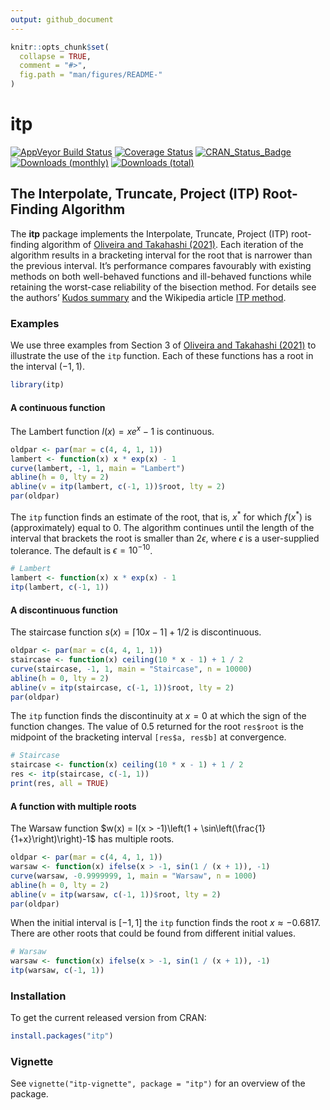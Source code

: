 ```yaml
---
output: github_document
---
```


<!-- README.md is generated from README.Rmd. Please edit that file -->

```r
knitr::opts_chunk$set(
  collapse = TRUE,
  comment = "#>",
  fig.path = "man/figures/README-"
)
```

# itp

[![AppVeyor Build Status](https://ci.appveyor.com/api/projects/status/github/paulnorthrop/itp?branch=main&svg=true)](https://ci.appveyor.com/project/paulnorthrop/itp)
[![Coverage Status](https://codecov.io/github/paulnorthrop/itp/coverage.svg?branch=main)](https://codecov.io/github/paulnorthrop/itp?branch=main)
[![CRAN_Status_Badge](https://www.r-pkg.org/badges/version/itp)](https://cran.r-project.org/package=itp)
[![Downloads (monthly)](https://cranlogs.r-pkg.org/badges/itp?color=brightgreen)](https://cran.r-project.org/package=itp)
[![Downloads (total)](https://cranlogs.r-pkg.org/badges/grand-total/itp?color=brightgreen)](https://cran.r-project.org/package=itp)

## The Interpolate, Truncate, Project (ITP) Root-Finding Algorithm

The **itp** package implements the Interpolate, Truncate, Project (ITP) root-finding algorithm of [Oliveira and Takahashi (2021)](https://doi.org/10.1145/3423597). Each iteration of the algorithm results in a bracketing interval for the root that is narrower than the previous interval. It's performance compares favourably with existing methods on both well-behaved functions and ill-behaved functions while retaining the worst-case reliability of the bisection method. For details see the authors' [Kudos summary](https://www.growkudos.com/publications/10.1145%25252F3423597/reader) and the Wikipedia article [ITP method](https://en.wikipedia.org/wiki/ITP_method).

### Examples

We use three examples from Section 3 of [Oliveira and Takahashi (2021)](https://doi.org/10.1145/3423597) to illustrate the use of the `itp` function.  Each of these functions has a root in the interval $(-1, 1)$.

```r
library(itp)
```

#### A continuous function

The Lambert function $l(x) = xe^x - 1$ is continuous.

```r
oldpar <- par(mar = c(4, 4, 1, 1))
lambert <- function(x) x * exp(x) - 1
curve(lambert, -1, 1, main = "Lambert")
abline(h = 0, lty = 2)
abline(v = itp(lambert, c(-1, 1))$root, lty = 2)
par(oldpar)
```

The `itp` function finds an estimate of the root, that is, $x^*$ for which $f(x^*)$ is (approximately) equal to 0.  The algorithm continues until the length of the interval that brackets the root is smaller than $2 \epsilon$, where $\epsilon$ is a user-supplied tolerance.  The default is $\epsilon = 10^{-10}$.

```r
# Lambert
lambert <- function(x) x * exp(x) - 1
itp(lambert, c(-1, 1))
```

#### A discontinuous function

The staircase function $s(x) = \lceil 10 x - 1 \rceil + 1/2$ is discontinuous.

```r
oldpar <- par(mar = c(4, 4, 1, 1))
staircase <- function(x) ceiling(10 * x - 1) + 1 / 2
curve(staircase, -1, 1, main = "Staircase", n = 10000)
abline(h = 0, lty = 2)
abline(v = itp(staircase, c(-1, 1))$root, lty = 2)
par(oldpar)
```

The `itp` function finds the discontinuity at $x = 0$ at which the sign of the function changes. The value of 0.5 returned for the root `res$root` is the midpoint of the bracketing interval `[res$a, res$b]` at convergence.  

```r
# Staircase
staircase <- function(x) ceiling(10 * x - 1) + 1 / 2
res <- itp(staircase, c(-1, 1))
print(res, all = TRUE)
```

#### A function with multiple roots

The Warsaw function $w(x) = I(x > -1)\left(1 + \sin\left(\frac{1}{1+x}\right)\right)-1$ has multiple roots.

```r
oldpar <- par(mar = c(4, 4, 1, 1))
warsaw <- function(x) ifelse(x > -1, sin(1 / (x + 1)), -1)
curve(warsaw, -0.9999999, 1, main = "Warsaw", n = 1000)
abline(h = 0, lty = 2)
abline(v = itp(warsaw, c(-1, 1))$root, lty = 2)
par(oldpar)
```

When the initial interval is $[-1, 1]$ the `itp` function finds the root $x \approx -0.6817$.  There are other roots that could be found from different initial values.

```r
# Warsaw
warsaw <- function(x) ifelse(x > -1, sin(1 / (x + 1)), -1)
itp(warsaw, c(-1, 1))
```

### Installation

To get the current released version from CRAN:

```r
install.packages("itp")
```

### Vignette

See `vignette("itp-vignette", package = "itp")` for an overview of the package.
